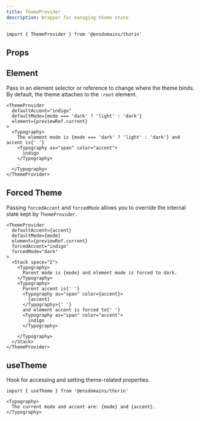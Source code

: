 ```yaml
---
title: ThemeProvider
description: Wrapper for managing theme state
---
```


```tsx
import { ThemeProvider } from '@ensdomains/thorin'
```

## Props

<PropsTable sourceLink={sourceLink} types={types} />

## Element

Pass in an element selector or reference to change where the theme binds. By default, the theme attaches to the `:root` element.

```tsx live=true
<ThemeProvider
  defaultAccent="indigo"
  defaultMode={mode === 'dark' ? 'light' : 'dark'}
  element={previewRef.current}
>
  <Typography>
    The element mode is {mode === 'dark' ? 'light' : 'dark'} and accent is{' '}
    <Typography as="span" color="accent">
      indigo
    </Typography>
    .
  </Typography>
</ThemeProvider>
```

## Forced Theme

Passing `forcedAccent` and `forcedMode` allows you to override the internal state kept by `ThemeProvider`.

```tsx live=true
<ThemeProvider
  defaultAccent={accent}
  defaultMode={mode}
  element={previewRef.current}
  forcedAccent="indigo"
  forcedMode="dark"
>
  <Stack space="2">
    <Typography>
      Parent mode is {mode} and element mode is forced to dark.
    </Typography>
    <Typography>
      Parent accent is{' '}
      <Typography as="span" color={accent}>
        {accent}
      </Typography>{' '}
      and element accent is forced to{' '}
      <Typography as="span" color="accent">
        indigo
      </Typography>
      .
    </Typography>
  </Stack>
</ThemeProvider>
```

## useTheme

Hook for accessing and setting theme-related properties.

```tsx
import { useTheme } from '@ensdomains/thorin'
```

```tsx expand=true live=true
<Typography>
  The current mode and accent are: {mode} and {accent}.
</Typography>
```
